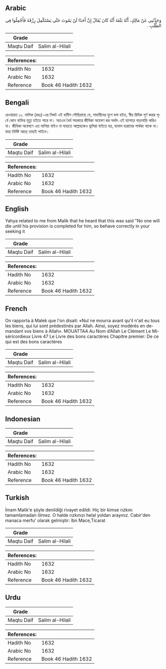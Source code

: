 ## Arabic


<div dir="rtl" lang="ar" style={{fontSize:'larger',backgroundColor:'#f8f9fa',padding:20}}>
وَحَدَّثَنِي عَنْ مَالِكٍ، أَنَّهُ بَلَغَهُ أَنَّهُ كَانَ يُقَالُ إِنَّ أَحَدًا لَنْ يَمُوتَ حَتَّى يَسْتَكْمِلَ رِزْقَهُ فَأَجْمِلُوا فِي الطَّلَبِ ‏.‏
</div>
<div style={{backgroundColor:'#f8f9fa',padding:20, marginBottom: 10}}><table> <thead> <tr> <th>Grade</th> <th></th> </tr> </thead> <tbody> <tr><td>Maqtu Daif</td><td>Salim al-Hilali</td></tr></tbody></table><table> <thead> <tr> <th>References:</th> <th></th> </tr> </thead> <tbody><tr><td>Hadith No</td><td>1632</td></tr><tr><td>Arabic No</td><td>1632</td></tr><tr><td>Reference</td><td>Book 46 Hadith 1632</td></tr></tbody></table></div>

## Bengali


<div dir="ltr" lang="bn" style={{fontSize:'larger',backgroundColor:'#f8f9fa',padding:20}}>
রেওয়ায়ত ১০. মালিক (রহঃ)-এর নিকট এই হাদীস পৌছিয়াছে যে, সাহাবীদের যুগে বলা হইত, স্বীয় রিযিক পূর্ণ করার পূর্বে কোন ব্যক্তির মৃত্যু হইতে পারে না। অতএব ধৈর্য সহকারে জীবিকা অন্বেষণ কর অর্থাৎ এই ব্যাপারে বাড়াবাড়ি করিও না। জীবিকা অন্বেষণে এত লাগিয়া যাইও না যাহাতে আল্লাহকেও ভুলিয়া যাইতে হয়, হালাল হারামের পার্থক্য থাকে না। যাহা নির্দিষ্ট আছে তাহাই পাইবে।
</div>
<div style={{backgroundColor:'#f8f9fa',padding:20, marginBottom: 10}}><table> <thead> <tr> <th>Grade</th> <th></th> </tr> </thead> <tbody> <tr><td>Maqtu Daif</td><td>Salim al-Hilali</td></tr></tbody></table><table> <thead> <tr> <th>References:</th> <th></th> </tr> </thead> <tbody><tr><td>Hadith No</td><td>1632</td></tr><tr><td>Arabic No</td><td>1632</td></tr><tr><td>Reference</td><td>Book 46 Hadith 1632</td></tr></tbody></table></div>

## English


<div dir="ltr" lang="en" style={{fontSize:'larger',backgroundColor:'#f8f9fa',padding:20}}>
Yahya related to me from Malik that he heard that this was said "No one will die until his provision is completed for him, so behave correctly in your seeking it
</div>
<div style={{backgroundColor:'#f8f9fa',padding:20, marginBottom: 10}}><table> <thead> <tr> <th>Grade</th> <th></th> </tr> </thead> <tbody> <tr><td>Maqtu Daif</td><td>Salim al-Hilali</td></tr></tbody></table><table> <thead> <tr> <th>References:</th> <th></th> </tr> </thead> <tbody><tr><td>Hadith No</td><td>1632</td></tr><tr><td>Arabic No</td><td>1632</td></tr><tr><td>Reference</td><td>Book 46 Hadith 1632</td></tr></tbody></table></div>

## French


<div dir="ltr" lang="fr" style={{fontSize:'larger',backgroundColor:'#f8f9fa',padding:20}}>
On rapporta à Malek que l'on disait: «Nul ne mourra avant qu'il n'ait eu tous les biens, qui lui sont prédestinés par Allah. Ainsi, soyez modérés en demandant vos biens à Allah». MOUATTAA Au Nom d’Allah Le Clément Le Miséricordieux Livre 47 Le Livre des bons caractères Chapitre premier: De ce qui est des bons caractères
</div>
<div style={{backgroundColor:'#f8f9fa',padding:20, marginBottom: 10}}><table> <thead> <tr> <th>Grade</th> <th></th> </tr> </thead> <tbody> <tr><td>Maqtu Daif</td><td>Salim al-Hilali</td></tr></tbody></table><table> <thead> <tr> <th>References:</th> <th></th> </tr> </thead> <tbody><tr><td>Hadith No</td><td>1632</td></tr><tr><td>Arabic No</td><td>1632</td></tr><tr><td>Reference</td><td>Book 46 Hadith 1632</td></tr></tbody></table></div>

## Indonesian


<div dir="ltr" lang="id" style={{fontSize:'larger',backgroundColor:'#f8f9fa',padding:20}}>

</div>
<div style={{backgroundColor:'#f8f9fa',padding:20, marginBottom: 10}}><table> <thead> <tr> <th>Grade</th> <th></th> </tr> </thead> <tbody> <tr><td>Maqtu Daif</td><td>Salim al-Hilali</td></tr></tbody></table><table> <thead> <tr> <th>References:</th> <th></th> </tr> </thead> <tbody><tr><td>Hadith No</td><td>1632</td></tr><tr><td>Arabic No</td><td>1632</td></tr><tr><td>Reference</td><td>Book 46 Hadith 1632</td></tr></tbody></table></div>

## Turkish


<div dir="ltr" lang="tr" style={{fontSize:'larger',backgroundColor:'#f8f9fa',padding:20}}>
İmam Malik'e şöyle denildiği rivayet edildi: Hiç bir kimse rızkını tamamlamadan ölmez. O halde rızkınızı helal yoldan arayınız. Cabir'den manaca merfu' olarak gelmiştir: îbn Mace,Ticarat
</div>
<div style={{backgroundColor:'#f8f9fa',padding:20, marginBottom: 10}}><table> <thead> <tr> <th>Grade</th> <th></th> </tr> </thead> <tbody> <tr><td>Maqtu Daif</td><td>Salim al-Hilali</td></tr></tbody></table><table> <thead> <tr> <th>References:</th> <th></th> </tr> </thead> <tbody><tr><td>Hadith No</td><td>1632</td></tr><tr><td>Arabic No</td><td>1632</td></tr><tr><td>Reference</td><td>Book 46 Hadith 1632</td></tr></tbody></table></div>

## Urdu


<div dir="rtl" lang="ur" style={{fontSize:'larger',backgroundColor:'#f8f9fa',padding:20}}>

</div>
<div style={{backgroundColor:'#f8f9fa',padding:20, marginBottom: 10}}><table> <thead> <tr> <th>Grade</th> <th></th> </tr> </thead> <tbody> <tr><td>Maqtu Daif</td><td>Salim al-Hilali</td></tr></tbody></table><table> <thead> <tr> <th>References:</th> <th></th> </tr> </thead> <tbody><tr><td>Hadith No</td><td>1632</td></tr><tr><td>Arabic No</td><td>1632</td></tr><tr><td>Reference</td><td>Book 46 Hadith 1632</td></tr></tbody></table></div>